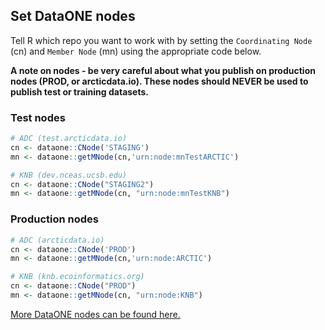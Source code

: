 ## Set DataONE nodes 
Tell R which repo you want to work with by setting the `Coordinating Node` (cn) and `Member Node` (mn) using the appropriate code below.

**A note on nodes - be very careful about what you publish on production nodes (PROD, or arcticdata.io). These nodes should NEVER be used to publish test or training datasets.**


### Test nodes
```r
# ADC (test.arcticdata.io)
cn <- dataone::CNode('STAGING')
mn <- dataone::getMNode(cn,'urn:node:mnTestARCTIC')

# KNB (dev.nceas.ucsb.edu)
cn <- dataone::CNode("STAGING2")
mn <- dataone::getMNode(cn, "urn:node:mnTestKNB")
```

### Production nodes
```r
# ADC (arcticdata.io)
cn <- dataone::CNode('PROD')
mn <- dataone::getMNode(cn,'urn:node:ARCTIC')

# KNB (knb.ecoinformatics.org)
cn <- dataone::CNode("PROD")
mn <- dataone::getMNode(cn, "urn:node:KNB")
```

[More DataONE nodes can be found here.](https://cn.dataone.org/cn/v2/node)